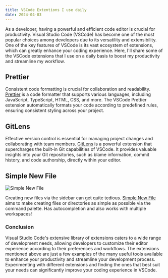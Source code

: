 ```yaml
---
title: VSCode Extentions I use daily
date: 2024-04-03 
---
```


As a developer, having a powerful and efficient code editor is crucial for productivity. Visual Studio Code (VSCode) has become one of the most popular choices among developers due to its versatility and extensibility. One of the key features of VSCode is its vast ecosystem of extensions, which can greatly enhance your coding experience. Here, I'll share some of the VSCode extensions that I use on a daily basis to boost my productivity and streamline my workflow.

## Prettier

Consistent code formatting is crucial for collaboration and readability. [Prettier](https://marketplace.visualstudio.com/items?itemName=esbenp.prettier-vscode) is a code formatter that supports various languages, including JavaScript, TypeScript, HTML, CSS, and more. The VSCode Prettier extension automatically formats your code according to predefined rules, ensuring consistent styling across your project.

## GitLens

Effective version control is essential for managing project changes and collaborating with team members. [GitLens](https://marketplace.visualstudio.com/items?itemName=eamodio.gitlens) is a powerful extension that supercharges the built-in Git capabilities of VSCode. It provides valuable insights into your Git repositories, such as blame information, commit history, and code authorship, directly within your editor.

## Simple New File

<img src='https://github.com/fayras/vscode-simple-new-file/raw/master/imgs/preview.gif' alt='Simple New File' />

Creating new files via the sidebar can get quite tedious. [Simple New File](https://marketplace.visualstudio.com/items?itemName=fayras.simple-new-file) aims to make creating files or directories as simple as possible via the command palette. Has autocompletion and also works with multiple workspaces!



### Conclusion

Visual Studio Code's extensive library of extensions caters to a wide range of development needs, allowing developers to customize their editor experience according to their preferences and workflows. The extensions mentioned above are just a few examples of the many useful tools available to enhance your productivity and streamline your development process. Experimenting with different extensions and finding the ones that best suit your needs can significantly improve your coding experience in VSCode.